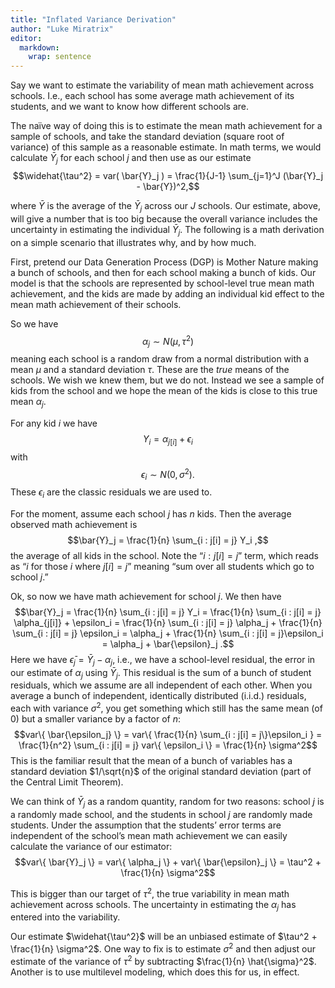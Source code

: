 ```yaml
---
title: "Inflated Variance Derivation"
author: "Luke Miratrix"
editor: 
  markdown: 
    wrap: sentence
---
```


Say we want to estimate the variability of mean math achievement across schools.
I.e., each school has some average math achievement of its students, and we want to know how different schools are.

The naïve way of doing this is to estimate the mean math achievement for a sample of schools, and take the standard deviation (square root of variance) of this sample as a reasonable estimate.
In math terms, we would calculate $\bar{Y}_j$ for each school $j$ and then use as our estimate $$\widehat{\tau^2} = var( \bar{Y}_j ) = \frac{1}{J-1} \sum_{j=1}^J (\bar{Y}_j - \bar{Y})^2,$$

where $\bar{Y}$ is the average of the $\bar{Y}_j$ across our $J$ schools.
Our estimate, above, will give a number that is too big because the overall variance includes the uncertainty in estimating the individual $\bar{Y}_j$.
The following is a math derivation on a simple scenario that illustrates why, and by how much.

First, pretend our Data Generation Process (DGP) is Mother Nature making a bunch of schools, and then for each school making a bunch of kids.
Our model is that the schools are represented by school-level true mean math achievement, and the kids are made by adding an individual kid effect to the mean math achievement of their schools.

So we have $$\alpha_j \sim N( \mu, \tau^2 )$$ meaning each school is a random draw from a normal distribution with a mean $\mu$ and a standard deviation $\tau$.
These are the *true* means of the schools.
We wish we knew them, but we do not.
Instead we see a sample of kids from the school and we hope the mean of the kids is close to this true mean $\alpha_j$.

For any kid $i$ we have $$Y_i  = \alpha_{j[i]} + \epsilon_i$$ with $$\epsilon_i \sim N( 0, \sigma^2 ).$$ These $\epsilon_i$ are the classic residuals we are used to.

For the moment, assume each school $j$ has $n$ kids.
Then the average observed math achievement is $$\bar{Y}_j = \frac{1}{n} \sum_{i : j[i] = j} Y_i ,$$ the average of all kids in the school.
Note the "$i : j[i] = j$" term, which reads as "$i$ for those $i$ where $j[i] = j$" meaning "sum over all students which go to school $j$."

Ok, so now we have math achievement for school $j$.
We then have $$\bar{Y}_j = \frac{1}{n} \sum_{i : j[i] = j} Y_i  = \frac{1}{n} \sum_{i : j[i] = j} \alpha_{j[i]} + \epsilon_i =   \frac{1}{n} \sum_{i : j[i] = j} \alpha_j +  \frac{1}{n} \sum_{i : j[i] = j} \epsilon_i = \alpha_j +  \frac{1}{n} \sum_{i : j[i] = j}\epsilon_i = \alpha_j + \bar{\epsilon}_j .$$ Here we have $\bar{\epsilon}_j = \bar{Y}_j - \alpha_j$, i.e., we have a school-level residual, the error in our estimate of $\alpha_j$ using $\bar{Y}_j$.
This residual is the sum of a bunch of student residuals, which we assume are all independent of each other.
When you average a bunch of independent, identically distributed (i.i.d.) residuals, each with variance $\sigma^2$, you get something which still has the same mean (of 0) but a smaller variance by a factor of $n$: $$var\{ \bar{\epsilon_j} \} = var\{  \frac{1}{n} \sum_{i : j[i] = j\}\epsilon_i } = \frac{1}{n^2} \sum_{i : j[i] = j} var\{ \epsilon_i \} =  \frac{1}{n} \sigma^2$$ This is the familiar result that the mean of a bunch of variables has a standard deviation $1/\sqrt{n}$ of the original standard deviation (part of the Central Limit Theorem).

We can think of $\bar{Y}_j$ as a random quantity, random for two reasons: school $j$ is a randomly made school, and the students in school $j$ are randomly made students.
Under the assumption that the students' error terms are independent of the school's mean math achievement we can easily calculate the variance of our estimator: $$var\{ \bar{Y}_j \} = var\{ \alpha_j \} + var\{ \bar{\epsilon}_j \} =   \tau^2 +  \frac{1}{n} \sigma^2$$

This is bigger than our target of $\tau^2$, the true variability in mean math achievement across schools.
The uncertainty in estimating the $\alpha_j$ has entered into the variability.

Our estimate $\widehat{\tau^2}$ will be an unbiased estimate of $\tau^2 + \frac{1}{n} \sigma^2$.
One way to fix is to estimate $\sigma^2$ and then adjust our estimate of the variance of $\tau^2$ by subtracting $\frac{1}{n} \hat{\sigma}^2$.
Another is to use multilevel modeling, which does this for us, in effect.
